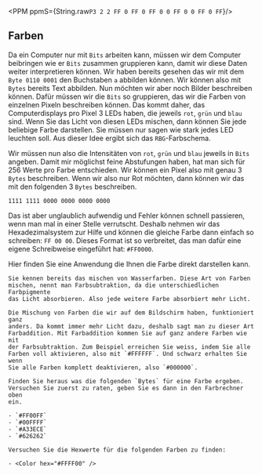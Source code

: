 

<PPM ppmS={String.raw`P3
2
2
FF
0 FF 0 FF 0 0 FF 0 0 FF 0 FF`}/>

## Farben

Da ein Computer nur mit `Bits` arbeiten kann, müssen wir dem Computer
beibringen wie er `Bits` zusammen gruppieren kann, damit wir diese Daten weiter
interpretieren können. Wir haben bereits gesehen das wir mit dem `Byte 0110
0001` den Buchstaben `a` abbilden können. Wir können also mit `Bytes` bereits
Text abbilden. Nun möchten wir aber noch Bilder beschreiben können. Dafür
müssen wir die `Bits` so gruppieren, das wir die Farben von einzelnen Pixeln
beschreiben können. Das kommt daher, das Computerdisplays pro Pixel 3 LEDs
haben, die jeweils `rot`, `grün` und `blau` sind. Wenn Sie das Licht von diesen
LEDs mischen, dann können Sie jede beliebige Farbe darstellen. Sie müssen nur
sagen wie stark jedes LED leuchten soll. Aus dieser Idee ergibt sich das
`RBG`-Farbschema.

Wir müssen nun also die Intensitäten von `rot`, `grün` und `blau` jeweils in
`Bits` angeben. Damit mir möglichst feine Abstufungen haben, hat man sich für
256 Werte pro Farbe entschieden. Wir können ein Pixel also mit genau 3 `Bytes`
beschreiben. Wenn wir also nur Rot möchten, dann können wir das mit den
folgenden 3 `Bytes` beschreiben.

```text
1111 1111 0000 0000 0000 0000
```

Das ist aber unglaublich aufwendig und Fehler können schnell passieren, wenn
man mal in einer Stelle verrutscht. Deshalb nehmen wir das Hexadezimalsystem
zur Hilfe und können die gleiche Farbe dann einfach so schreiben: `FF 00 00`.
Dieses Format ist so verbreitet, das man dafür eine eigene Schreibweise
eingeführt hat: `#FF0000`.

Hier finden Sie eine Anwendung die Ihnen die Farbe direkt darstellen kann.

<RGB />

<Example title="Farben mischen">

    Sie kennen bereits das mischen von Wasserfarben. Diese Art von Farben
    mischen, nennt man Farbsubtraktion, da die unterschiedlichen Farbpigmente
    das Licht absorbieren. Also jede weitere Farbe absorbiert mehr Licht.

    Die Mischung von Farben die wir auf dem Bildschirm haben, funktioniert ganz
    anders. Da kommt immer mehr Licht dazu, deshalb sagt man zu dieser Art
    Farbaddition. Mit Farbaddition kommen Sie auf ganz andere Farben wie mit
    der Farbsubtraktion. Zum Beispiel erreichen Sie weiss, indem Sie alle
    Farben voll aktivieren, also mit `#FFFFFF`. Und schwarz erhalten Sie wenn
    Sie alle Farben komplett deaktivieren, also `#000000`.

    Finden Sie heraus was die folgenden `Bytes` für eine Farbe ergeben.
    Versuchen Sie zuerst zu raten, geben Sie es dann in den Farbrechner oben
    ein.

    - `#FF00FF`
    - `#00FFFF`
    - `#A33ECE`
    - `#626262`

    Versuchen Sie die Hexwerte für die folgenden Farben zu finden:

    - <Color hex="#FFFF00" />


</Example>
